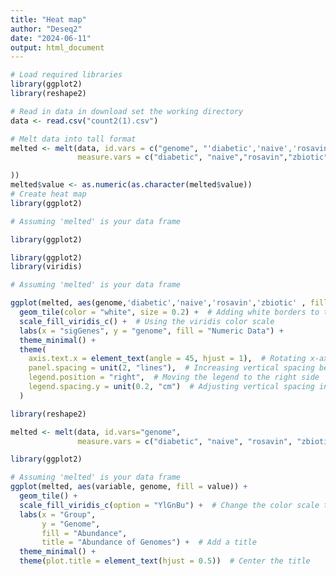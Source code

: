 ```yaml
---
title: "Heat map"
author: "Deseq2"
date: "2024-06-11"
output: html_document
---
```

```r
# Load required libraries
library(ggplot2)
library(reshape2)

# Read in data in download set the working directory 
data <- read.csv("count2(1).csv")

# Melt data into tall format 
melted <- melt(data, id.vars = c("genome", "'diabetic','naive','rosavin','zbiotic'"), 
               measure.vars = c("diabetic",	"naive","rosavin","zbiotic"

))
melted$value <- as.numeric(as.character(melted$value))
# Create heat map
library(ggplot2)

# Assuming 'melted' is your data frame

library(ggplot2)

library(ggplot2)
library(viridis)

# Assuming 'melted' is your data frame

ggplot(melted, aes(genome,'diabetic','naive','rosavin','zbiotic' , fill = value)) + 
  geom_tile(color = "white", size = 0.2) +  # Adding white borders to tiles
  scale_fill_viridis_c() +  # Using the viridis color scale
  labs(x = "sigGenes", y = "genome", fill = "Numeric Data") +
  theme_minimal() +
  theme(
    axis.text.x = element_text(angle = 45, hjust = 1),  # Rotating x-axis labels for better readability
    panel.spacing = unit(2, "lines"),  # Increasing vertical spacing between panels
    legend.position = "right",  # Moving the legend to the right side
    legend.spacing.y = unit(0.2, "cm")  # Adjusting vertical spacing in the legend
  )

library(reshape2)

melted <- melt(data, id.vars="genome", 
               measure.vars = c("diabetic", "naive", "rosavin", "zbiotic")) 

library(ggplot2)

# Assuming 'melted' is your data frame
ggplot(melted, aes(variable, genome, fill = value)) +
  geom_tile() +
  scale_fill_viridis_c(option = "YlGnBu") +  # Change the color scale to YlGnBu
  labs(x = "Group",   
       y = "Genome",
       fill = "Abundance",
       title = "Abundance of Genomes") +  # Add a title
  theme_minimal() +
  theme(plot.title = element_text(hjust = 0.5))  # Center the title


```

